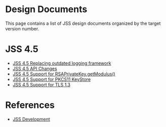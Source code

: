 = Design Documents =

This page contains a list of JSS design documents organized by the target version number.

= JSS 4.5 =

* [[JSS 4.5 Replacing outdated logging framework]]
* [[JSS 4.5 API Changes]]
* [[JSS 4.5 Support for RSAPrivateKey.getModulus()]]
* [[JSS 4.5 Support for PKCS11 KeyStore]]
* [[JSS 4.5 Support for TLS 1.3]]

= References =

* [[JSS Development]]